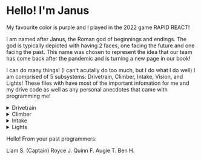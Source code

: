 # Hello! I'm Janus

My favourite color is purple and I played in the 2022 game RAPID REACT!

I am named after Janus, the Roman god of beginnings and endings. The god is typically depicted with having 2 faces, one facing the future and one facing the past. This name was chosen to represent the idea that our team has come back after the pandemic and is turning a new page in our book!

I can do many things! (I can't acutally do too much, but I do what I do well) I am comprised of 5 subsystems: Drivetrain, Climber, Intake, Vision, and Lights! These files with have most of the important infomation for me and my drive code as well as any personal anecdotes that came with programming me!

<details>
  <summary>Drivetrain</summary>
  <div>
    <div>The drivetrain consists of 4 motors in a tank drive. We have LeftLead, LeftFollow, RightLead, and RightFollow and they all work in tandem. The idea of choosing a tank drive this year was to be a more physically defensive robot in order to play defense well as well as bring able to zoom and push cargo and robots around the field. Also in this subsystem is the Gyro affectionatly named "GyroBirb"
  If it wasn't clear from the names, there are only 2 motors that we actually supply instructions to throughout the match, LeftLead and RightLead. LeftFollow and RightFollow are programmed to do whatever we tell their lead motors do which saves roboRio processing power which is really nice. (This only works on tank drivetrains becuse we really only need 2 inputs, a left side and a right side.)

  ```java
  leftFollowMotor.follow(leftLeadMotor);
  rightFollowMotor.follow(rightLeadMotor);
  ```

  Within the constuctor also exists the setup for PID Tuning but this PID tuning system is a little different from normal. Both of the PID values being tuned are being stored on the name motor because we have a distance number and a turn number, so the PID tuning is pointed at the numbers only on one motor.
  Another tidbit is that our TeleOp drive is different from our AutoDrive, AutoDrive is the only one with PID tuning, TeleOp doesn't use PID tuned driving.
</div>
    <br/>
  </div>
</details>

<details>
  <summary>Climber</summary>
  <div>
    <div>The climber is comprised of a pneumatic and 2 motors. The pneumatic controls the "Arm Tip State" and the motors move in tandem to extend or retract the climber arms. We wanted to use pneumatics becuse the speed and consistency of the pneumatics was going to be really useful for doing fast and consistent climbs.
  The motors are a little complicated. The motors control a spool that dictates how far the arm can extend. The arm has springs that always push the arm out but the spools act like leashes and keep it from extending any more than we want it to.
  The motor control is a PID loop with no kI and the auto control is really only used if we want to control the arm in a non-manual matter such as autos.
  They have a magnetic limit switch at the bottom, preventing them from going down too far and the upward limit was predefined in the code and not controllable via the player.
  Because we want to know the state of the arm so nothing runs into each other, we needed a way to find out the state of the subsystem in a fast call. To do this, we modified the control to not revolve on a TRUE/FALSE output, but rather on an ENUM that we created.
  We created 2 different ENUMS each with their 2 different states. ArmExtendState to see if the arm is extended or retracted and ArmTipState to determine if the arm was tilted in or out. The naming convention isn't exactly the greatest... but it works for us!

  ```java
  package frc.robot;

  public enum ArmExtendState {
      DOWN,
      UP
  }

  public enum ArmTipState {
      IN,
      OUT
  }
  ```
  We control the arm with 2 different buttons: D-PAD left and D-PAD down. D-PAD left follows a sequential command that: tilts the arm out, extends the arms, and tilts the arms up. D-PAD down just retracts the arm. We programmed it like this to automate it for the drivers and make the climbing process an easier process.

  ```java
  public FullClimbPhase1(OldClimber climber, Intake intake, LightsHardware lights) {
  ClimbLights climbLights = new ClimbLights(lights);
  addCommands(
    new InstantCommand(() -> { climbLights.schedule(); }),
    new MoveArm(intake, IntakeArmState.armDown),
    new TiltBackAndExtend(climber),
    new ArmPneumaticTipping(climber, ArmTipState.IN)
  );
}
  ```

</div>
    <br/>
  </div>
</details>

<details>
  <summary>Intake</summary>
  <div>
    <div>The intake is another subsystem that has 1 pneumatic and 2 motors. The pneumatic would raise and lover the intake of the robot and the motors on the end would be the things spinning bars to acutally intake and outtake the cargo.
  The programming is not as complicated as some of the other subsystems. An interesting part however is that the intake could hold 2 pieces of cargo and intake/outtkake them separatly from each other. This system wasn't flawless, but it worked for the most part. To control the height of the intake, there were 2 buttons to control the pneumatic to either make the inake go up or down and similarly, there were 4 buttons for the motors: left intake, right intake, left outtake, right outtake. 
  ```java
  if (ps4Controller.getL2Button()) {
      intake.leftIntake(IN_SPEED);
    } else if (ps4Controller.getL1Button()) {
      intake.leftIntake(OUT_SPEED);
    } else {
      intake.leftIntake(0);
    }

    if (ps4Controller.getR2Button()) {
      intake.rightIntake(IN_SPEED);
    } else if (ps4Controller.getR1Button()) {
      intake.rightIntake(OUT_SPEED);
    } else {
      intake.rightIntake(0);
    }
  ```
</div>
    <br/>
  </div>
</details>

<details>
  <summary>Vision</summary>
  <div>
    <div>There are 3 cameras on the robot. The limelight, a pixy, and a generic webcam. The limelight wasn't finished, but the idea was to be able to look at the center pillar and rotate to point to make scoring consistent. The pixy was implimented at home, but at competitions it went a little awry.
  The pixy was supposed to identify the color of ball in our rollers and transmit that data to our lights. This was especially helpful if we had different colored balls in our rollers. We used an enum to dictate what kind of balls we have but the pixy was heavilly reliant on the lighting and once we made it to competition, the lighting at competiton was different than the one at home so it didn't work 

  ```java
  public enum CargoState {
    Empty,
    Red,
    Blue,
}
  ```
</div>
    <br/>
  </div>
</details>

<details>
  <summary>Lights</summary>
  <div>
    <div>The lights this year were kind of a last minute add. We wanted to put lights on the robot after it finished so we decided to slap them on there attached to the intake. This turned out way prettier than we were expecing it to. We made 4 states for the lights that were going to be used: 
    <ul>
      <li>Purple, which made them all purplee</li>
      <li>Rainbow, which were some ooh ahh swirly lights</li>
      <li>Climbing, which made purple bits go upwards</li>
      <li>Pit lights which made the robot go dim but not off to make robot surgery a little easier</li>
    </ul>
    </div>
</div>
    <br/>
</details>

Hello! From your past programmers:

Liam S. (Captain)
Royce J.
Quinn F.
Augie T.
Ben H.